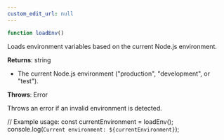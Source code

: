 ```yaml
---
custom_edit_url: null
---
```


```ts
function loadEnv()
```

<div>

</div>

<p>Loads environment variables based on the current Node.js environment.</p>

**Returns**: string
- <p>The current Node.js environment (&quot;production&quot;, &quot;development&quot;, or &quot;test&quot;).</p>

**Throws**: Error

<p>Throws an error if an invalid environment is detected.</p>

// Example usage:const currentEnvironment = loadEnv();console.log(`Current environment: ${currentEnvironment}`);

